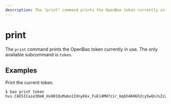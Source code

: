 ```yaml
---
description: The "print" command prints the OpenBao token currently in use.
---
```


# print

The `print` command prints the OpenBao token currently in use. The only available subcommand is `token`.

## Examples

Print the current token.

```shell-session
$ bao print token
hvs.CAESICaie3Dm0_Hx001QuMabo1IXnyKkx_FuE14MH7zir_bqGh4KHGh2cy5wQnJsZzZ6WG82b29HUlI3eFdEQ0NPQzQ
```
